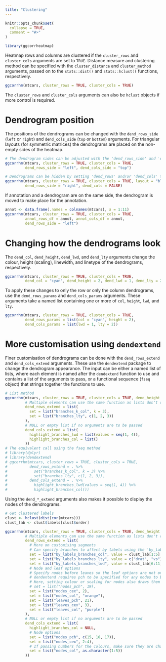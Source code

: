 ```yaml
---
title: "Clustering"
---
```


```r
knitr::opts_chunk$set(
  collapse = TRUE,
  comment = "#>"
)
```

```r
library(ggcorrheatmap)
```

Heatmap rows and columns are clustered if the `cluster_rows` and `cluster_cols` arguments are set to `TRUE`. Distance measure and clustering method can be specified with the `cluster_distance` and `cluster_method` arguments, passed on to the `stats::dist()` and `stats::hclust()` functions, respectively.

```r
ggcorrhm(mtcars, cluster_rows = TRUE, cluster_cols = TRUE)
```

The `cluster_rows` and `cluster_cols` arguments can also be `hclust` objects if more control is required.

# Dendrogram position

The positions of the dendrograms can be changed with the `dend_rows_side` (`left` or `right`) and `dend_cols_side` (`top` or `bottom`) arguments. For triangular layouts (for symmetric matrices) the dendrograms are placed on the non-empty sides of the heatmap.

```r
# The dendrogram sides can be adjusted with the 'dend_rows_side' and 'dend_cols_side' arguments
ggcorrhm(mtcars, cluster_rows = TRUE, cluster_cols = TRUE,
         dend_rows_side = "left", dend_cols_side = "top")

# Dendrograms can be hidden by setting 'dend_rows' and/or 'dend_cols' to FALSE
ggcorrhm(mtcars, cluster_rows = TRUE, cluster_cols = TRUE, layout = "bl",
         dend_rows_side = "right", dend_cols = FALSE)
```

If annotation and a dendrogram are on the same side, the dendrogram is moved to make place for the annotation.

```r
annot <- data.frame(.names = colnames(mtcars), a = 1:11)
ggcorrhm(mtcars, cluster_rows = TRUE, cluster_cols = TRUE,
         annot_rows_df = annot, annot_cols_df = annot,
         dend_rows_side = "left")
```

# Changing how the dendrograms look

The `dend_col`, `dend_height`, `dend_lwd`, and `dend_lty` arguments change the colour, height (scaling), linewidth, and linetype of the dendrograms, respectively. 

```r
ggcorrhm(mtcars, cluster_rows = TRUE, cluster_cols = TRUE,
         dend_col = "cyan", dend_height = 2, dend_lwd = 1, dend_lty = 2)
```

To apply these changes to only the row or only the column dendrograms, use the `dend_rows_params` and `dend_cols_params` arguments. These arguments take a named list containing one or more of `col`, `height`, `lwd`, and `lty`.

```r
ggcorrhm(mtcars, cluster_rows = TRUE, cluster_cols = TRUE,
         dend_rows_params = list(col = "cyan", height = 2),
         dend_cols_params = list(lwd = 1, lty = 2))
```

# More customisation using `dendextend`

Finer customisation of dendrograms can be done with the `dend_rows_extend` and `dend_cols_extend` arguments. These use the `dendextend` package to change the dendrogram appearance. The input can be either a named list of lists, where each element is named after the `dendextend` function to use and contains a list of the arguments to pass, or a functional sequence (`fseq` object) that strings together the functions to use.

```r
# List method
ggcorrhm(mtcars, cluster_rows = TRUE, cluster_cols = TRUE, dend_height = 1,
         # Multiple elements can use the same function as lists don't require unique names
         dend_rows_extend = list(
           set = list("branches_k_col", k = 3),
           set = list("branches_lty", c(1, 2, 3))
         ),
         # NULL or empty list if no arguments are to be passed
         dend_cols_extend = list(
           highlight_branches_lwd = list(values = seq(1, 4)),
           highlight_branches_col = list()
         ))
# The equivalent call using the fseq method
# library(dplyr)
# library(dendextend)
# ggcorrhm(mtcars, cluster_rows = TRUE, cluster_cols = TRUE,
#          dend_rows_extend = . %>%
#            set("branches_k_col", k = 3) %>%
#            set("branches_lty", c(1, 2, 3)),
#          dend_cols_extend = . %>%
#            highlight_branches_lwd(values = seq(1, 4)) %>%
#            highlight_branches_col())
```

Using the `dend_*_extend` arguments also makes it possible to display the nodes of the dendrograms.

```r
# Get clustered labels
clust <- hclust(dist(cor(mtcars)))
clust_lab <- clust$labels[clust$order]

ggcorrhm(mtcars, cluster_rows = TRUE, cluster_cols = TRUE, dend_height = 1,
         # Multiple elements can use the same function as lists don't require unique names
         dend_rows_extend = list(
           # More on customising segments
           # Can specify branches to affect by labels using the 'by_labels_branches_*' options
           set = list("by_labels_branches_col", value = clust_lab[1:5], TF_values = "red"),
           set = list("by_labels_branches_lty", value = c("drat", "vs"), TF_values = 3),
           set = list("by_labels_branches_lwd", value = clust_lab[6:11], TF_values = 1),
           # Node and leaf options
           # Specify nodes before leaves so the leaf options are not overwritten
           # dendextend requires pch to be specified for any nodes to be drawn
           # Here, setting colour or scaling for nodes also draws them even without pch specification
           # set = list("nodes_pch", 19),
           set = list("nodes_cex", 2),
           set = list("nodes_col", "orange"),
           set = list("leaves_pch", 21),
           set = list("leaves_cex", 3),
           set = list("leaves_col", "purple")
         ),
         # NULL or empty list if no arguments are to be passed
         dend_cols_extend = list(
           highlight_branches_col = NULL,
           # Node options
           set = list("nodes_pch", c(15, 16, 17)),
           set = list("nodes_cex", 2:4),
           # If passing numbers for the colours, make sure they are characters
           set = list("nodes_col", as.character(1:5))
         ))
```

